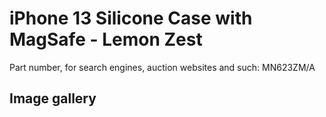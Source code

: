 # iPhone 13 Silicone Case with MagSafe - Lemon Zest

Part number, for search engines, auction websites and such: MN623ZM/A

## Image gallery

<div style={{ width: "768px" }}>
  <GalleryComponent
    images={[
      {
        original: "/everysource/MN623",
        thumbnail: "/everypreview/MN623",
      },
      {
        original: "/everysource/MN623_AV1",
        thumbnail: "/everypreview/MN623_AV1",
      },
      {
        original: "/everysource/MN623_AV2",
        thumbnail: "/everypreview/MN623_AV2",
      },
      {
        original: "/everysource/MN623_AV3",
        thumbnail: "/everypreview/MN623_AV3",
      },
      {
        original: "/everysource/MN623_AV4",
        thumbnail: "/everypreview/MN623_AV4",
      },
      {
        original: "/everysource/MN623_AV5",
        thumbnail: "/everypreview/MN623_AV5",
      },
      {
        original: "/everysource/MN623_AV6",
        thumbnail: "/everypreview/MN623_AV6",
      },
      {
        original: "/everysource/MN623_AV7",
        thumbnail: "/everypreview/MN623_AV7",
      }
    ]}
  />
</div>